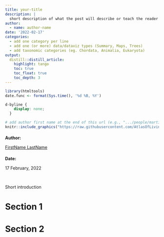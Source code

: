 ```yaml
---
title: your-title
description: |
  short description of what the post will describe or teach the reader
author:
  - name: author-name
date: '2022-02-17'
categories: 
  - add one category per line
  - add one (or more) data/dataviz types (Summary, Maps, Trees)
  - add taxonomic categories (eg. Chordata, Animalia, Eukaryota)
output: 
  distill::distill_article:
    highlight: tango
    toc: true
    toc_float: true
    toc_depth: 3
---
```


<!------ Complete title, description, author and date for website metadata ------>

<!-- load html package & get date -->
```r
library(htmltools)
date.func <- format(Sys.time(), '%d %B, %Y')
```

<!-- remove distill metadata section -->
```css
d-byline {
    display: none;
  }
```


<!-- Author card -->

:::author-card
:::float-image

<!-- Author image -->
```r
# add author first name at the end of this url (e.g., ".../people/martin.jpg")
knitr::include_graphics("https://raw.githubusercontent.com/AtlasOfLivingAustralia/ala-labs/main/images/people/first-name.jpg")
```

:::author-card-text
<!-- Author name -->
<h4 style = "margin-bottom:5px">Author:</h4>
[FirstName LastName](https://labs.ala.org.au/people/Lastname_Firstname/index.html)

<!-- Date -->
<h4 style = "margin-bottom:5px">Date:</h4>
17 February, 2022
:::

:::
:::

<br>


<!------ Post content starts here ------>

Short introduction

# Section 1

# Section 2

